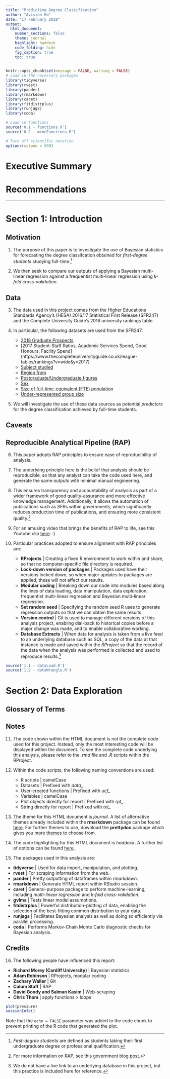 ```yaml
---
title: "Predicting Degree Classification"
author: "Avision Ho"
date: "17 February 2018"
output: 
  html_document:
    number_sections: false
    theme: journal
    highlight: haddock
    code_folding: hide
    fig_caption: true
    toc: true
---
```


```r
knitr::opts_chunk$set(message = FALSE, warning = FALSE)
# Load in the necessary packages
library(tidyverse)
library(rvest)
library(pander)
library(rmarkdown)
library(caret)
library(fitdistrplus)
library(runjags)
library(coda)

# Load in functions
source('0.1 - functions.R')
source('0.2 - mcmcFunctions.R')

# Turn off scientific notation
options(scipen = 999)
```
# Executive Summary

# Recommendations

***

# Section 1: Introduction

## Motivation
(@) The purpose of this paper is to investigate the use of Bayesian statistics for forecasting the degree classifcation obtained for *first-degree students* studying full-time.[^1]

[^1]: *First-degree students* are defined as students taking their first undergraduate degree or professional qualification.

(@) We then seek to compare our outputs of applying a Bayesian multi-linear regression against a frequentist multi-linear regression using *k-fold cross-validation*. 

## Data
(@) The data used in this project comes from the Higher Educations Standards Agency's (HESA) 2016/17 Statistical First Release (SFR247) and the Complete University Guide's 2016 university rankings table.

(@) In particular, the following datasets are used from the SFR247:
    + [2018 Graduate Prospects](https://www.thecompleteuniversityguide.co.uk/league-tables/rankings?v=wide&y=2018)
    + [2017 Student-Staff Ratios, Academic Services Spend, Good Honours, Facility Spend] (https://www.thecompleteuniversityguide.co.uk/league-tables/rankings?v=wide&y=2017)
    + [Subject studied](https://www.hesa.ac.uk/data-and-analysis/students/table-19#note)
    + [Region from](https://www.hesa.ac.uk/data-and-analysis/sfr247/figure-6)
    + [Postgraduate/Undergraduate figures](https://www.hesa.ac.uk/data-and-analysis/students/table-2)
    + [Sex](https://www.hesa.ac.uk/data-and-analysis/students/table-1)
    + [Size of full-time-equivalent (FTE) population](https://www.hesa.ac.uk/data-and-analysis/students/table-2)
    + [Under-represented group size](https://www.hesa.ac.uk/data-and-analysis/ukpis/widening-participation/table-t1)

(@) We will investigate the use of these data sources as potential *predictors* for the degree classification achieved by full-time students.

## Caveats

## Reproducible Analytical Pipeline (RAP)
(@) This paper adopts RAP principles to ensure ease of reproducibility of analysis.

(@) The underlying principle here is the belief that analysis should be reproducible, so that any analyst can take the code used here, and generate the same outputs with minimal manual engineering.

(@) This ensures transparency and accountability of analysis as part of a wider framework of good quality-assurance and more effective knowledge management. Additionally, it allows the automation of publications such as SFRs within governments, which significantly reduces production time of publications, and ensuring more consistent quality.[^2]

(@) For an amusing video that brings the benefits of RAP to life, see this Youtube clip [here](https://www.youtube.com/watch?v=s3JldKoA0zw). :)

(@) Particular practices adopted to ensure alignment with RAP principles are:
    - **RProjects** | Creating a fixed R environment to work within and share, so that no computer-specific file directory is required. 
    - **Lock-down version of packages** | Packages used have their versions locked down, so when major updates to packages are applied, these will not affect our results.
    - **Modular coding** | Breaking down our code into modules based along the lines of data loading, data manipulation, data exploration, frequentist multi-linear regression and Bayesian multi-linear regression.
    - **Set random seed** | Specifying the random seed R uses to generate regression outputs so that we can obtain the same results.
    - **Version control** | Git is used to manage different versions of this analysis project, enabling dial-back to historical copies before a major change was made, and to enable collaborative working.
    - **Database Extracts** | When data for analysis is taken from a live feed to an underlying database such as SQL, a copy of the data at that instance is made and saved within the *RProject* so that the record of the data when the analysis was performed is collected and used to reproduce results.[^3]
   
[^2]: For more information on RAP, see this government blog [post](https://dataingovernment.blog.gov.uk/2017/03/27/reproducible-analytical-pipeline/).  
[^3]: We do not have a live link to an underlying database in this project, but this practice is included here for reference.
    
```r
source('1.1 - dataLoad.R')
source('1.2 - dataWrangle.R')
```

# Section 2: Data Exploration

## Glossary of Terms

## Notes
(@) The code shown within the HTML document is not the complete code used for this project. Instead, only the most interesting code will be displayed within the document. To see the complete code underlying this analysis, please refer to the *.rmd* file and *.R* scripts within the RProject.

(@) Within the code scripts, the following naming conventions are used:
    - R scripts | camelCase
    - Datasets | Prefixed with *data_*
    - User-created functions | Prefixed with *ucf_* 
    - Variables | camelCase
    - Plot objects directly for report | Prefixed with *rpt_*
    - String directly for report | Prefixed with *txt_*

(@) The theme for this HTML document is *journal*. A list of alternative themes already included within the **rmarkdown** package can be found [here](https://rmarkdown.rstudio.com/html_document_format.html). For further themes to use, download the **prettydoc** package which gives you more [themes](https://cran.r-project.org/web/packages/prettydoc/vignettes/architect.html) to choose from.

(@) The code highlighting for this HTML document is *haddock*. A further list of options can be found [here](https://eranraviv.com/syntax-highlighting-style-in-rmarkdown/).

(@) The packages used in this analysis are:
  + **tidyverse** | Used for data import, manipulation, and plotting.
  + **rvest** | For scraping information from the web.
  + **pander** | Pretty outputting of dataframes within *rmarkdown*.
  + **rmarkdown** | Generate HTML report within RStudio session.
  + **caret** | General-purpose package to perform machine-learning, including *multi-linear regression* and *k-fold cross-validation*.
  + **gvlma** | Tests linear model assumptions.
  + **fitdistrplus** | Powerful distribution-plotting of data, enabling the selection of the best-fitting common distribution to your data.
  + **runjags** | Facilitates Bayesian analysis as well as doing so efficiently via parallel processing.
  + **coda** | Performs Markov-Chain Monte Carlo diagnostic checks for Bayesian analysis.

## Credits
(@) The following people have influenced this report:
  + **Richard Morey (Cardiff University)** | Bayesian statistics
  + **Adam Robinson** | RProjects, modular coding
  + **Zachary Waller** | Git
  + **Calum Staff** | RAP
  + **David Goody and Salman Kasim** | Web-scraping
  + **Chris Thom** | apply functions > loops

```r
plot(pressure)
sessionInfo()
```

Note that the `echo = FALSE` parameter was added to the code chunk to prevent printing of the R code that generated the plot.
